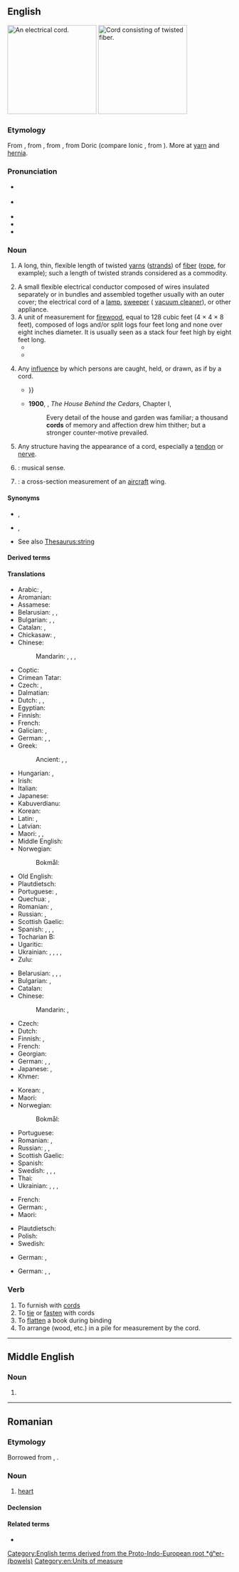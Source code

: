 {{also|Cord|còrd}}
==English==
{{wikipedia|dab=cord}}
[[Image:Verlengsnoer (Extension cord).jpg|thumb|200px|right|An electrical cord.]]
[[Image:Rope.jpg|thumb|200px|right|Cord consisting of twisted fiber.]]

===Etymology===
From {{inh|en|enm|corde}}, from {{der|en|fro|corde}}, from {{der|en|la|chorda|}}, from Doric {{der|en|grc|χορδά|t=string of gut, the string of a lyre}}  (compare Ionic {{m|grc|χορδή}}, from {{der|en|ine-pro|*ǵʰer-|t=bowel}}). More at [[yarn]] and [[hernia]].

===Pronunciation===
* {{a|GenAm}} {{IPA|en|/kɔɹd/}}
* {{a|RP}} {{IPA|en|/kɔːd/}}
* {{audio|en|en-us-cord.ogg|Audio (US)}}
* {{rhymes|en|ɔː(ɹ)d}}
* {{homophones|en|chord|cored|q2=in accents with the [[horse-hoarse merger]]|cawed|q3=in [[non-rhotic]] accents}}

===Noun===
{{en-noun|~}}

# A long, thin, flexible length of twisted [[yarns]] ([[strands]]) of [[fiber]] ([[rope]], for example); {{qualifier|uncountable}} such a length of twisted strands considered as a commodity.
#: {{ux|en|The burglar tied up the victim with a '''cord'''.}}
#: {{ux|en|He looped some '''cord''' around his fingers.}}
# A small flexible electrical conductor composed of wires insulated separately or in bundles and assembled together usually with an outer cover; the electrical cord of a [[lamp]], [[sweeper]] ({{qualifier|US}} [[vacuum cleaner]]), or other appliance.
# A unit of measurement for [[firewood]], equal to 128 cubic feet (4 &times; 4 &times; 8 feet), composed of logs and/or split logs four feet long and none over eight inches diameter. It is usually seen as a stack four feet high by eight feet long.<!--Move this to separate pages for "full cord" and "bush cord". A full cord of stacked firewood in Canada and USA, or colloquially a "bush cord" in Canada, is 8 by 4 by 4 feet (39 m&sup3;).--><!--A "full cord", or a "bush cord" (as opposed to a "face cord", or a "stove cord"): Is composed of stove-length pieces, i.e. 16 inch; long (4 foot log, perhaps split, subdivided with two cuts), and when stacked has the same face area as a full cord, but only one third the depth; and so the volume is 42.66 cubic feet (16 inches &times; 4 feet &times; 8 feet) (volume = 1.208 m&sup3;)-->
#* {{RQ:Melville Moby-Dick|chapter=The Battering-ram|page=376|passage=Unerringly impelling this dead, impregnable, uninjurable wall, and this most buoyant thing within; there swims behind it all a mass of tremendous life, only to be adequately estimated as piled wood is—by the '''cord'''; and all obedient to one volition, as the smallest insect.}}
#* {{quote-book|en|year=1886|translator=H.L. Braekstad|author=Peter Christen Asbjørnsen|authorlink=Peter Christen Asbjørnsen|title=Folk and Fairy Tales|page=187|passage="If they buy three '''cords''' of birch logs," said the witch, "but they must be exact measure and no bargaining about the price, and if they throw overboard the one '''cord''' of logs, piece by piece, when the first sea comes, and the other '''cord''', piece by piece, when the second sea comes, and the third '''cord''', piece by piece, when the third sea comes, then it's all over with us."}}
# {{lb|en|figuratively}} Any [[influence]] by which persons are caught, held, or drawn, as if by a cord.
#* {{RQ:Tennyson Poems 1842|volume=I|poem=To|page=15|passage=Clear-headed friend, whose joyful scorn, / Edged with sharp laughter, cuts atwain / The knots that tangle human creeds, / The wounding '''cords''' that bind and strain / The heart until it bleeds, {{...}}}}
#* '''1900''', {{w|Charles W. Chesnutt}}, ''The House Behind the Cedars'', Chapter I,
#*: Every detail of the house and garden was familiar; a thousand '''cords''' of memory and affection drew him thither; but a stronger counter-motive prevailed.
# {{lb|en|anatomy}} Any structure having the appearance of a cord, especially a [[tendon]] or [[nerve]].
#: {{ux|en|'''spermatic''' cord; '''spinal''' cord; '''umbilical''' cord; '''vocal''' cords}}
# {{dated form of|en|chord|nodot=1}}: musical sense.
# {{misspelling of|en|chord|nodot=1}}: a cross-section measurement of an [[aircraft]] wing.

====Synonyms====
* {{sense|length of twisted strands}} {{l|en|cable}}, {{l|en|twine}}
* {{sense|wires surrounded by an insulating coating, used to supply electricity}} {{l|en|cable}}, {{l|en|flex}}
* See also [[Thesaurus:string]]

====Derived terms====
{{der4|en
|communication cord
|cordless
|emergency cord
|extension cord
|nuchal cord
|power cord
|pull cord
|spinal cord
|umbilical cord
|vocal cords
}}

====Translations====
{{trans-top|length of twisted strands}}
* Arabic: {{t+|ar|خَيْط|m}}, {{t|ar|حَبْل|m}}
* Aromanian: {{t|rup|coardã|f}}
* Assamese: {{t|as|জৰী}}
* Belarusian: {{t+|be|вяро́ўка|f}}, {{t|be|шво́рка|f}}, {{t|be|шнур|m}}
* Bulgarian: {{t+|bg|връв|m}}, {{t+|bg|кана́п|m}}, {{t+|bg|шнур|m}}
* Catalan: {{t+|ca|corda|f}}, {{t+|ca|cordill|m}}
* Chickasaw: {{t|cic|ishtalakchi'}}, {{t|cic|shtalakchi'}}
* Chinese:
*: Mandarin: {{t+|cmn|繩}}, {{t+|cmn|绳|tr=shéng}}, {{t+|cmn|繩子}}, {{t+|cmn|绳子|tr=shéngzi}}
* Coptic: {{t|cop|ⲛⲟϩ}}
* Crimean Tatar: {{t|crh|şnur}}
* Czech: {{t+|cs|provaz|m}}, {{t+|cs|šňůra|f}}
* Dalmatian: {{t|dlm|canapial|f}}
* Dutch: {{t+|nl|touw|n}}, {{t+|nl|koord|f}}, {{t+|nl|zeel|n}}
* Egyptian: {{t-egy|nwḥ|h=n:U19-nw-w-H-V1}}
* Finnish: {{t+|fi|naru}}
* French: {{t+|fr|corde|f}}
* Galician: {{t+|gl|corda|f}}, {{t|gl|bramante|m}}
* German: {{t+|de|Schnur|f}}, {{t+|de|Kordel|f}}, {{t+|de|Strick|m}}
* Greek: {{t+|el|σχοινί|n}}
*: Ancient: {{t|grc|σχοινίον|n}}, {{t|grc|σειρά|f}}, {{t|grc|θῶμιγξ|f}}
{{trans-mid}}
* Hungarian: {{t+|hu|zsinór}}, {{t+|hu|fonal}}
* Irish: {{t|ga|ruóg|f}}
* Italian: {{t|it|cordone|m}}
* Japanese: {{t+|ja|縄|tr=なわ, nawa}}
* Kabuverdianu: {{t|kea|bulina}}
* Korean: {{t+|ko|밧줄}}
* Latin: {{t|la|fūnis|m}}, {{t|la|restis|f}}
* Latvian: {{t|lv|virve|f}}
* Maori: {{t|mi|kopu}}, {{t|mi|taihere}}, {{t|mi|kārure}}
* Middle English: {{t|enm| corde}}
* Norwegian:
*: Bokmål: {{t+|nb|tau|n}}
* Old English: {{t|ang|sīma|m}}
* Plautdietsch: {{t|pdt|Baunt|m}}
* Portuguese: {{t+|pt|corda|f}}, {{t+|pt|barbante|m}}
* Quechua: {{t|qu|anku}}, {{t|qu|watu}}
* Romanian: {{t+|ro|cordon}}, {{t+|ro|coardă|f}}
* Russian: {{t+|ru|верёвка|f}}, {{t+|ru|шнур|m}}
* Scottish Gaelic: {{t|gd|teud|m}}
* Spanish: {{t+|es|cuerda|f}}, {{t+|es|cable|m}}, {{t+|es|hilo|m}}, {{t+|es|cordón|m}}
* Tocharian B: {{t|txb|śerkw}}
* Ugaritic: {{t|uga|𐎈𐎁𐎍}}
* Ukrainian: {{t|uk|шнур|m}}, {{t|uk|моту́зка|f}}, {{t|uk|вірьо́вка|f}}, {{t|uk|шво́рка|f}}, {{t|uk|шнур|m}}
* Zulu: {{t+|zu|intambo|c9|c10}}
{{trans-bottom}}

{{trans-top|wires surrounded by a coating, used to supply electricity}}
* Belarusian: {{t|be|ка́бель|m}}, {{t|be|шнур|m}}, {{t|be|дрот|m}}, {{t|be|про́вад|m}}
* Bulgarian: {{t+|bg|ка́бел|m}}, {{t+|bg|шнур|m}}
* Catalan: {{t+|ca|cable|m}}
* Chinese:
*: Mandarin: {{t+|cmn|線}}, {{t+|cmn|线|tr=xiàn}}
* Czech: {{t+|cs|šňůra|f}}
* Dutch: {{t+|nl|kabel|n}}
* Finnish: {{t+|fi|johto}}, {{t+|fi|piuha}}
* French: {{t+|fr|cordon|m}}
* Georgian: {{t|ka|თოკი}}
* German: {{t+|de|Kabel|n}}, {{t+|de|Litze|f}}, {{t+|de|Strippe|f}} {{qualifier|coll.}}
* Japanese: {{t+|ja|線|tr=せん, sen}}, {{t+|ja|コード|tr=kōdo}}
* Khmer: {{t+|km|ខ្សែ}}
{{trans-mid}}
* Korean: {{t+|ko|선 (線)}}, {{t+|ko|코드}}
* Maori: {{t|mi|taura hiko}}
* Norwegian:
*: Bokmål: {{t|nb|ledning|m|f}}
* Portuguese: {{t+|pt|cabo|m}}
* Romanian: {{t+|ro|cordon|n}}, {{t+|ro|cablu|n}}
* Russian: {{t+|ru|ка́бель|m}}, {{t+|ru|шнур|m}}, {{t+|ru|про́вод|m}}
* Scottish Gaelic: {{t|gd|teud-dealain|m}}
* Spanish: {{t+|es|cable|m}}
* Swedish: {{t+|sv|sladd}}, {{t+|sv|ledning}}, {{t+|sv|kabel}}, {{t+|sv|tråd}}
* Thai: {{t+|th|เชือก}}
* Ukrainian: {{t+|uk|ка́бель|m}}, {{t|uk|шнур|m}}, {{t|uk|дріт|m}}, {{t|uk|про́від|m}}
{{trans-bottom}}

{{trans-top|unit of measurement for firewood}}
* French: {{t+|fr|corde|f}}
* German: {{t+|de|Cord|m}}, {{t+|de|Klafter|n}} {{qualifier|circa}}
* Maori: {{t|mi|kōri}}
{{trans-mid}}
* Plautdietsch: {{t|pdt|Klauft|f}}
* Polish: {{t+|pl|sąg|m}}
* Swedish: {{t+|sv|famn}}
{{trans-bottom}}

{{trans-top|figurative influence}}
* German: {{t+|de|Band|n}}, {{t+|de|Faden|m}}
{{trans-mid}}
{{trans-bottom}}

{{trans-top|anatomy}}
* German: {{t+|de|Sehne|f}}, {{t+|de|Band|n}}, {{t+|de|Strang|m}}
{{trans-mid}}
{{trans-bottom}}

===Verb===
{{en-verb}}

# To furnish with [[cord]]s
# To [[tie]] or [[fasten]] with cords
# To [[flatten]] a book during binding
# To arrange (wood, etc.) in a pile for measurement by the cord.

[[Category:English terms derived from the Proto-Indo-European root *ǵʰer- (bowels)]]
[[Category:en:Units of measure]]

----

==Middle English==

===Noun===
{{head|enm|noun}}

# {{alternative form of|enm|corde}}

----

==Romanian==

===Etymology===
Borrowed from {{bor|ro|la|cor}}, {{m|la|cordis}}.

===Noun===
{{ro-noun|n|corduri}}

# {{lb|ro|anatomy}} [[heart]]
#: {{syn|ro|inimă}}

====Declension====
{{ro-noun-n-uri}}

====Related terms====
* {{l|ro|cordial}}
